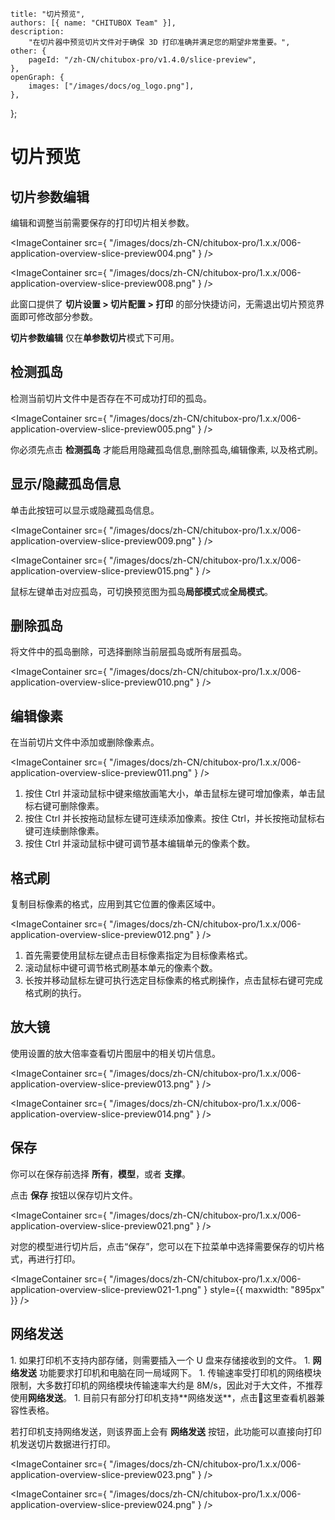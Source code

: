 	title: "切片预览",
	authors: [{ name: "CHITUBOX Team" }],
	description:
		"在切片器中预览切片文件对于确保 3D 打印准确并满足您的期望非常重要。",
	other: {
		pageId: "/zh-CN/chitubox-pro/v1.4.0/slice-preview",
	},
	openGraph: {
		images: ["/images/docs/og_logo.png"],
	},
};

# 切片预览

## 切片参数编辑

编辑和调整当前需要保存的打印切片相关参数。

<ImageContainer
	src={
		"/images/docs/zh-CN/chitubox-pro/1.x.x/006-application-overview-slice-preview004.png"
	}
/>

<ImageContainer
	src={
		"/images/docs/zh-CN/chitubox-pro/1.x.x/006-application-overview-slice-preview008.png"
	}
/>

此窗口提供了 **切片设置 > 切片配置 > 打印** 的部分快捷访问，无需退出切片预览界面即可修改部分参数。

<Admonition type="note" title="注意">
	<b>切片参数编辑</b> 仅在<b>单参数切片</b>模式下可用。
</Admonition>

## 检测孤岛

检测当前切片文件中是否存在不可成功打印的孤岛。

<ImageContainer
	src={
		"/images/docs/zh-CN/chitubox-pro/1.x.x/006-application-overview-slice-preview005.png"
	}
/>

<Admonition type="note" title="注意">
	你必须先点击 <b>检测孤岛</b> 才能启用<NextLink href="#显示隐藏孤岛信息">隐藏孤岛信息</NextLink>,<NextLink href="#删除孤岛">删除孤岛</NextLink>,<NextLink href="#编辑像素">编辑像素</NextLink>, 以及<NextLink href="#格式刷">格式刷</NextLink>。
</Admonition>

## 显示/隐藏孤岛信息

单击此按钮可以显示或隐藏孤岛信息。

<ImageContainer
	src={
		"/images/docs/zh-CN/chitubox-pro/1.x.x/006-application-overview-slice-preview009.png"
	}
/>

<ImageContainer
	src={
		"/images/docs/zh-CN/chitubox-pro/1.x.x/006-application-overview-slice-preview015.png"
	}
/>

<Admonition type="tip" title="提示">
	鼠标左键单击对应孤岛，可切换预览图为孤岛<b>局部模式</b>或<b>全局模式</b>。
</Admonition>

## 删除孤岛

将文件中的孤岛删除，可选择删除当前层孤岛或所有层孤岛。

<ImageContainer
	src={
		"/images/docs/zh-CN/chitubox-pro/1.x.x/006-application-overview-slice-preview010.png"
	}
/>

## 编辑像素

在当前切片文件中添加或删除像素点。

<ImageContainer
	src={
		"/images/docs/zh-CN/chitubox-pro/1.x.x/006-application-overview-slice-preview011.png"
	}
/>

1. 按住 Ctrl 并滚动鼠标中键来缩放画笔大小，单击鼠标左键可增加像素，单击鼠标右键可删除像素。
1. 按住 Ctrl 并长按拖动鼠标左键可连续添加像素。按住 Ctrl，并长按拖动鼠标右键可连续删除像素。
1. 按住 Ctrl 并滚动鼠标中键可调节基本编辑单元的像素个数。

## 格式刷

复制目标像素的格式，应用到其它位置的像素区域中。

<ImageContainer
	src={
		"/images/docs/zh-CN/chitubox-pro/1.x.x/006-application-overview-slice-preview012.png"
	}
/>

1. 首先需要使用鼠标左键点击目标像素指定为目标像素格式。
1. 滚动鼠标中键可调节格式刷基本单元的像素个数。
1. 长按并移动鼠标左键可执行选定目标像素的格式刷操作，点击鼠标右键可完成格式刷的执行。

## 放大镜

使用设置的放大倍率查看切片图层中的相关切片信息。

<ImageContainer
	src={
		"/images/docs/zh-CN/chitubox-pro/1.x.x/006-application-overview-slice-preview013.png"
	}
/>

<ImageContainer
	src={
		"/images/docs/zh-CN/chitubox-pro/1.x.x/006-application-overview-slice-preview014.png"
	}
/>

## 保存

你可以在保存前选择 **所有**，**模型**，或者 **支撑**。

点击 **保存** 按钮以保存切片文件。

<ImageContainer
	src={
		"/images/docs/zh-CN/chitubox-pro/1.x.x/006-application-overview-slice-preview021.png"
	}
/>

<Admonition type="note" title="注意">
	对您的模型进行切片后，点击“保存”，您可以在下拉菜单中选择需要保存的切片格式，再进行打印。
</Admonition>

<ImageContainer
	src={
		"/images/docs/zh-CN/chitubox-pro/1.x.x/006-application-overview-slice-preview021-1.png"
	}
	style={{ maxwidth: "895px" }}
/>

## 网络发送

<Admonition type="note" title="注意">
	1. 如果打印机不支持内部存储，则需要插入一个 U 盘来存储接收到的文件。
	1. <b>网络发送</b> 功能要求打印机和电脑在同一局域网下。 
	1. 传输速率受打印机的网络模块限制，大多数打印机的网络模块传输速率大约是 8M/s，因此对于大文件，不推荐使用<b>网络发送</b>。 
	1. 目前只有部分打印机支持**网络发送**，点击<SpanA href="https://wkhvloo2kw.feishu.cn/docx/W9XedDtuqoHK2IxsicvccQthngf">📃这里</SpanA>查看机器兼容性表格。
</Admonition>

若打印机支持网络发送，则该界面上会有 **网络发送** 按钮，此功能可以直接向打印机发送切片数据进行打印。

<ImageContainer
	src={
		"/images/docs/zh-CN/chitubox-pro/1.x.x/006-application-overview-slice-preview023.png"
	}
/>

<ImageContainer
	src={
		"/images/docs/zh-CN/chitubox-pro/1.x.x/006-application-overview-slice-preview024.png"
	}
/>
